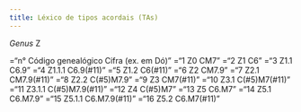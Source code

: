 ```yaml
---
title: Léxico de tipos acordais (TAs)
---
```


*Genus* Z

="n°	Código genealógico	Cifra (ex. em Dó)"
="1	Z0 	 CM7"
="2	Z1 	 C6"
="3	Z1.1 	 C6.9"
="4	Z1.1.1 	 C6.9(#11)"
="5	Z1.2 	 C6(#11)"
="6	Z2 	 CM7.9"
="7	Z2.1 	 CM7.9(#11)"
="8	Z2.2 	 C(#5)M7.9"
="9	Z3 	 CM7(#11)"
="10	Z3.1 	 C(#5)M7(#11)"
="11	Z3.1.1 	 C(#5)M7.9(#11)"
="12	Z4 	 C(#5)M7"
="13	Z5 	 C6.M7"
="14	Z5.1 	 C6.M7.9"
="15	Z5.1.1 	 C6.M7.9(#11)"
="16	Z5.2 	 C6.M7(#11)"



